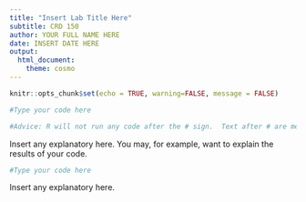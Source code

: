 ```yaml
---
title: "Insert Lab Title Here"
subtitle: CRD 150
author: YOUR FULL NAME HERE
date: INSERT DATE HERE
output: 
  html_document:
    theme: cosmo
---
```


```r
knitr::opts_chunk$set(echo = TRUE, warning=FALSE, message = FALSE)
```


```r
#Type your code here

#Advice: R will not run any code after the # sign.  Text after # are meant to be comments you use to explain what the code is doing. It is good practice to comment each line of code because (1) it helps you deepen your understanding by forcing you to put it in your own words (2) it helps you remember what this code is doing when you look at it again several weeks (month, years, ...) from now and (3) it helps others you share your script with know what your code is doing.
```

Insert any explanatory here.  You may, for example, want to explain the results of your code.

```r
#Type your code here

```

Insert any explanatory here.
